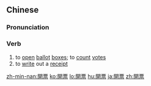 {{also|开票}}
==Chinese==
{{zh-forms|s=开票}}

===Pronunciation===
{{zh-pron
|m=kāipiào
|mn=khai-phiò/khui-phiò
|cat=v
}}

===Verb===
{{zh-verb}}

# to [[open]] [[ballot]] [[box]]es; to [[count]] [[vote]]s
# to [[write]] out a [[receipt]]

[[zh-min-nan:開票]]
[[ko:開票]]
[[lo:開票]]
[[hu:開票]]
[[ja:開票]]
[[zh:開票]]
